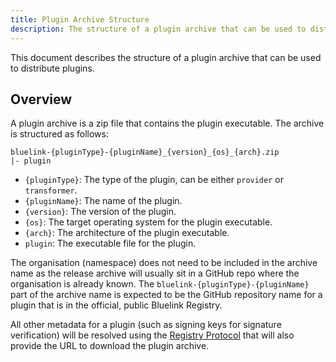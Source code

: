 ```yaml
---
title: Plugin Archive Structure
description: The structure of a plugin archive that can be used to distribute plugins
---
```


This document describes the structure of a plugin archive that can be used to distribute plugins.

## Overview

A plugin archive is a zip file that contains the plugin executable. The archive is structured as follows:

```
bluelink-{pluginType}-{pluginName}_{version}_{os}_{arch}.zip
|- plugin
```

- `{pluginType}`: The type of the plugin, can be either `provider` or `transformer`.
- `{pluginName}`: The name of the plugin.
- `{version}`: The version of the plugin.
- `{os}`: The target operating system for the plugin executable.
- `{arch}`: The architecture of the plugin executable.
- `plugin`: The executable file for the plugin.

The organisation (namespace) does not need to be included in the archive name as the release archive will usually sit in a GitHub repo where the organisation is already known.
The `bluelink-{pluginType}-{pluginName}` part of the archive name is expected to be the GitHub repository name for a plugin that is in the official, public Bluelink Registry.

All other metadata for a plugin (such as signing keys for signature verification) will be resolved using the [Registry Protocol](/docs/plugin-framework/registry-protocol) that will also provide the URL to download the plugin archive.
